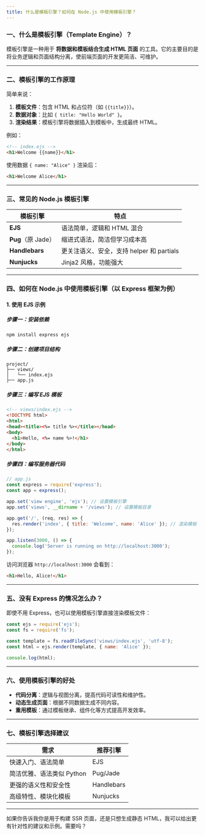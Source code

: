 ```yaml
---
title: 什么是模板引擎？如何在 Node.js 中使用模板引擎？
---
```


### 一、什么是模板引擎（Template Engine）？

模板引擎是一种用于 **将数据和模板结合生成 HTML 页面** 的工具。它的主要目的是将业务逻辑和页面结构分离，使前端页面的开发更简洁、可维护。

---

### 二、模板引擎的工作原理

简单来说：

1. **模板文件**：包含 HTML 和占位符（如 `{{title}}`）。
2. **数据对象**：比如 `{ title: "Hello World" }`。
3. **渲染结果**：模板引擎将数据插入到模板中，生成最终 HTML。

例如：

```html
<!-- index.ejs -->
<h1>Welcome {{name}}</h1>
```

使用数据 `{ name: "Alice" }` 渲染后：

```html
<h1>Welcome Alice</h1>
```

---

### 三、常见的 Node.js 模板引擎

| 模板引擎            | 特点                            |
| --------------- | ----------------------------- |
| **EJS**         | 语法简单，逻辑和 HTML 混合              |
| **Pug**（原 Jade） | 缩进式语法，简洁但学习成本高                |
| **Handlebars**  | 更关注语义、安全，支持 helper 和 partials |
| **Nunjucks**    | Jinja2 风格，功能强大                |

---

### 四、如何在 Node.js 中使用模板引擎（以 Express 框架为例）

#### 1. 使用 EJS 示例

##### 步骤一：安装依赖

```bash
npm install express ejs
```

##### 步骤二：创建项目结构

```
project/
├── views/
│   └── index.ejs
├── app.js
```

##### 步骤三：编写 EJS 模板

```html
<!-- views/index.ejs -->
<!DOCTYPE html>
<html>
<head><title><%= title %></title></head>
<body>
  <h1>Hello, <%= name %>!</h1>
</body>
</html>
```

##### 步骤四：编写服务器代码

```js
// app.js
const express = require('express');
const app = express();

app.set('view engine', 'ejs'); // 设置模板引擎
app.set('views', __dirname + '/views'); // 设置模板目录

app.get('/', (req, res) => {
  res.render('index', { title: 'Welcome', name: 'Alice' }); // 渲染模板
});

app.listen(3000, () => {
  console.log('Server is running on http://localhost:3000');
});
```

访问浏览器 `http://localhost:3000` 会看到：

```html
<h1>Hello, Alice!</h1>
```

---

### 五、没有 Express 的情况怎么办？

即使不用 Express，也可以使用模板引擎直接渲染模板文件：

```js
const ejs = require('ejs');
const fs = require('fs');

const template = fs.readFileSync('views/index.ejs', 'utf-8');
const html = ejs.render(template, { name: 'Alice' });

console.log(html);
```

---

### 六、使用模板引擎的好处

* **代码分离**：逻辑与视图分离，提高代码可读性和维护性。
* **动态生成页面**：根据不同数据生成不同内容。
* **重用模板**：通过模板继承、组件化等方式提高开发效率。

---

### 七、模板引擎选择建议

| 需求               | 推荐引擎       |
| ---------------- | ---------- |
| 快速入门、语法简单        | EJS        |
| 简洁优雅、语法类似 Python | Pug/Jade   |
| 更强的语义性和安全性       | Handlebars |
| 高级特性、模块化模板       | Nunjucks   |

---

如果你告诉我你是用于构建 SSR 页面，还是只想生成静态 HTML，我可以给出更有针对性的建议和示例。需要吗？
